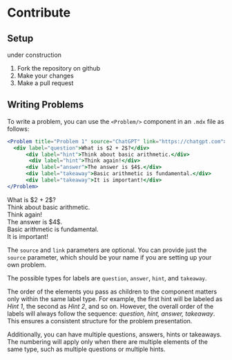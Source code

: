 

# Contribute

## Setup



<Callout type="warning" emoji="🚧">
  under construction
</Callout>

1. Fork the repository on github
2. Make your changes 
3. Make a pull request

## Writing Problems
To write a problem, you can use the `<Problem/>` component in an `.mdx` file as follows:



```jsx
<Problem title="Problem 1" source="ChatGPT" link="https://chatgpt.com">
  <div label="question">What is $2 + 2$?</div>
      <div label="hint">Think about basic arithmetic.</div>
       <div label="hint">Think again!</div>
      <div label="answer">The answer is $4$.</div>
      <div label="takeaway">Basic arithmetic is fundamental.</div>
      <div label="takeaway">It is important!</div>
</Problem>
```
<Problem title="Problem 1" source="ChatGPT" link="https://chatgpt.com">
  <div label="question">What is $2 + 2$?</div>
      <div label="hint">Think about basic arithmetic.</div>
       <div label="hint">Think again!</div>
      <div label="answer">The answer is $4$.</div>
      <div label="takeaway">Basic arithmetic is fundamental.</div>
      <div label="takeaway">It is important!</div>
</Problem>

The `source` and `link` parameters are optional. You can provide just the `source` parameter, which should be your name if you are setting up your own problem.

The possible types for labels are `question`, `answer`, `hint`, and `takeaway`.

The order of the elements you pass as children to the component matters only within the same label type. For example, the first hint will be labeled as *Hint 1*, the second as *Hint 2*, and so on. However, the overall order of the labels will always follow the sequence: *question, hint, answer, takeaway*. This ensures a consistent structure for the problem presentation.

Additionally, you can have multiple questions, answers, hints or takeaways. The numbering will apply only when there are multiple elements of the same type, such as multiple questions or multiple hints.
